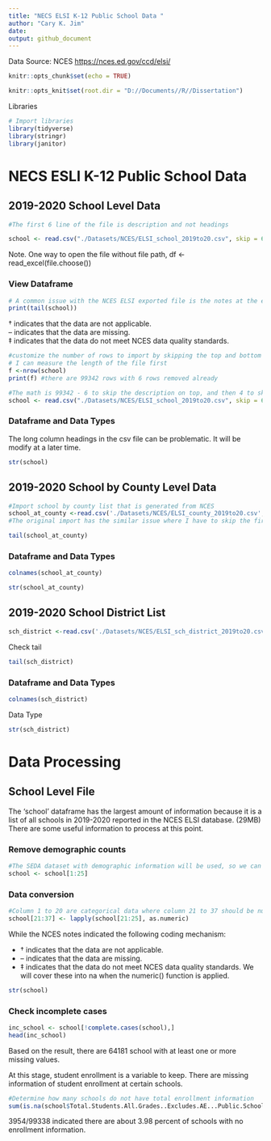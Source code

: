 ```yaml
---
title: "NECS ELSI K-12 Public School Data "
author: "Cary K. Jim"
date: 
output: github_document
---
```


Data Source: NCES <https://nces.ed.gov/ccd/elsi/>

```r
knitr::opts_chunk$set(echo = TRUE)

knitr::opts_knit$set(root.dir = "D://Documents//R//Dissertation")
```

Libraries

```r
# Import libraries 
library(tidyverse)
library(stringr)
library(janitor)
```

# NECS ESLI K-12 Public School Data

## 2019-2020 School Level Data

```r
#The first 6 line of the file is description and not headings

school <- read.csv("./Datasets/NCES/ELSI_school_2019to20.csv", skip = 6, header = T, sep = ",", strip.white = TRUE, fileEncoding="UTF-8-BOM")
```

Note. One way to open the file without file path, df \<- read_excel(file.choose())

### View Dataframe

```r
# A common issue with the NCES ELSI exported file is the notes at the end of the file where comments of the data source and how missing values are marked in the dataset. 
print(tail(school))
```

† indicates that the data are not applicable.  
– indicates that the data are missing.  
‡ indicates that the data do not meet NCES data quality standards.

```r
#customize the number of rows to import by skipping the top and bottom
# I can measure the length of the file first 
f <-nrow(school)
print(f) #there are 99342 rows with 6 rows removed already 
```
```r
#The math is 99342 - 6 to skip the description on top, and then 4 to skip the bottom ones for the original input. Here the file is re-read with the number of rows 
school <- read.csv("./Datasets/NCES/ELSI_school_2019to20.csv", skip = 6, nrows=99338, header = T, sep = ",", strip.white = TRUE, fileEncoding="UTF-8-BOM")
```

### Dataframe and Data Types

The long column headings in the csv file can be problematic. It will be modify 
at a later time.

```r
str(school)
```

## 2019-2020 School by County Level Data

```r
#Import school by county list that is generated from NCES
school_at_county <-read.csv('./Datasets/NCES/ELSI_county_2019to20.csv', skip = 6, nrows = 3146, header = T, strip.white = T, fileEncoding="UTF-8-BOM")
#The original import has the similar issue where I have to skip the first 6 lines and truncate the tail. R will skip over blank rows on the original csv file. 
```

```r
tail(school_at_county)
```

### Dataframe and Data Types

```r
colnames(school_at_county)
```

```r
str(school_at_county)
```

## 2019-2020 School District List

```r
sch_district <-read.csv('./Datasets/NCES/ELSI_sch_district_2019to20.csv', skip = 6, nrows = 19390, header = T, strip.white = T, fileEncoding="UTF-8-BOM") #there are 19364 districts in the original import with skip, remove the last 4 to 19390
```

Check tail

```r
tail(sch_district)
```

### Dataframe and Data Types

```r
colnames(sch_district)
```

Data Type

```r
str(sch_district)
```

# Data Processing

## School Level File

The 'school' dataframe has the largest amount of information because it is a list of all schools in 2019-2020 reported in the NCES ELSI database. (29MB) There are some useful information to process at this point.

### Remove demographic counts

```r
#The SEDA dataset with demographic information will be used, so we can drop that in the school dataset 
school <- school[1:25]
```

### Data conversion

```r
#Column 1 to 20 are categorical data where column 21 to 37 should be numerical data 
school[21:37] <- lapply(school[21:25], as.numeric)
```

While the NCES notes indicated the following coding mechanism:

-   † indicates that the data are not applicable.
-   – indicates that the data are missing.  
-   ‡ indicates that the data do not meet NCES data quality standards. We will cover these into na when the numeric() function is applied.

```r
str(school)
```

### Check incomplete cases

```r
inc_school <- school[!complete.cases(school),]
head(inc_school)
```

Based on the result, there are 64181 school with at least one or more missing values.

At this stage, student enrollment is a variable to keep. There are missing information of student enrollment at certain schools. 
```r
#Determine how many schools do not have total enrollment information 
sum(is.na(school$Total.Students.All.Grades..Excludes.AE...Public.School..2019.20))
```

3954/99338 indicated there are about 3.98 percent of schools with no enrollment information.

